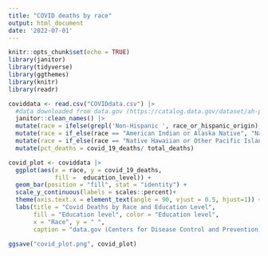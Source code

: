 ```yaml
---
title: "COVID deaths by race"
output: html_document
date: '2022-07-01'
---
```


```r
knitr::opts_chunk$set(echo = TRUE)
library(janitor)
library(tidyverse)
library(ggthemes)
library(knitr)
library(readr)
```

```r
coviddata <- read.csv("COVIDdata.csv") |> 
  #data downloaded from data.gov (https://catalog.data.gov/dataset/ah-provisional-covid-19-deaths-by-race-and-educational-attainment-f2f35/resource/a2c63003-59ef-4063-8493-a5a7e1fd433c)
  janitor::clean_names() |> 
  mutate(race = ifelse(grepl('Non-Hispanic ', race_or_hispanic_origin), gsub('Non-Hispanic ',"", race_or_hispanic_origin), race_or_hispanic_origin)) |> 
  mutate(race = if_else(race == "American Indian or Alaska Native", "Native American", race)) |> 
  mutate(race = if_else(race == "Native Hawaiian or Other Pacific Islander", "Pacific Islander", race)) |> 
  mutate(pct_deaths = covid_19_deaths/ total_deaths)
```

```r
covid_plot <- coviddata |> 
  ggplot(aes(x = race, y = covid_19_deaths,
             fill =  education_level)) +
  geom_bar(position = "fill", stat = "identity") +
  scale_y_continuous(labels = scales::percent)+
  theme(axis.text.x = element_text(angle = 90, vjust = 0.5, hjust=1)) +
  labs(title = "Covid Deaths by Race and Education Level",
       fill = "Education level", color = "Education level",
       x = "Race", y = " ",
       caption = "data.gov (Centers for Disease Control and Prevention)")
```

```r
ggsave("covid_plot.png", covid_plot)
```

